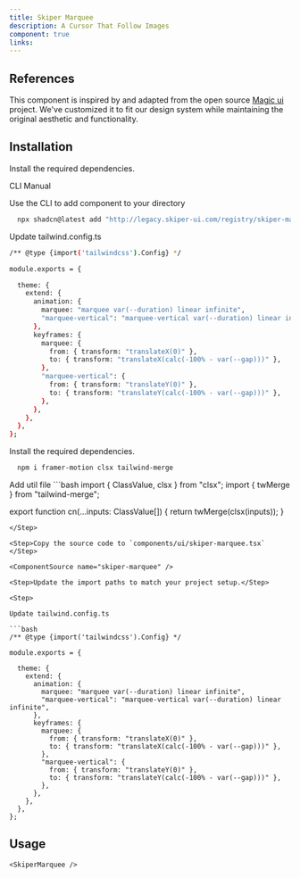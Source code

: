 ```yaml
---
title: Skiper Marquee
description: A Cursor That Follow Images
component: true
links:
---
```


<ComponentPreview
  name="skiper-marquee-demo"
  className="[&_.preview>[data-orientation=vertical]]:sm:max-w-[70%]"
  description="All variations"
/>

## References

This component is inspired by and adapted from the open source [Magic ui ](https://magicui.design/) project. We've customized it to fit our design system while maintaining the original aesthetic and functionality.

## Installation

Install the required dependencies.

<Tabs defaultValue="cli">

<TabsList>
  <TabsTrigger value="cli">CLI</TabsTrigger>
  <TabsTrigger value="manual">Manual</TabsTrigger>
</TabsList>

<TabsContent value="cli">

<Steps>

<Step>

Use the CLI to add component to your directory

```bash
  npx shadcn@latest add "http://legacy.skiper-ui.com/registry/skiper-marquee.json"
```

</Step>

<Step>

Update tailwind.config.ts

```bash
/** @type {import('tailwindcss').Config} */

module.exports = {

  theme: {
    extend: {
      animation: {
        marquee: "marquee var(--duration) linear infinite",
        "marquee-vertical": "marquee-vertical var(--duration) linear infinite",
      },
      keyframes: {
        marquee: {
          from: { transform: "translateX(0)" },
          to: { transform: "translateX(calc(-100% - var(--gap)))" },
        },
        "marquee-vertical": {
          from: { transform: "translateY(0)" },
          to: { transform: "translateY(calc(-100% - var(--gap)))" },
        },
      },
    },
  },
};
```

</Step>

</Steps>

</TabsContent>

<TabsContent value="manual">

<Steps>

<Step>

Install the required dependencies.

```bash
  npm i framer-motion clsx tailwind-merge
```

</Step>

<Step>
Add util file
```bash
import { ClassValue, clsx } from "clsx";
import { twMerge } from "tailwind-merge";
 
export function cn(...inputs: ClassValue[]) {
  return twMerge(clsx(inputs));
}
```
</Step>

<Step>Copy the source code to `components/ui/skiper-marquee.tsx` </Step>

<ComponentSource name="skiper-marquee" />

<Step>Update the import paths to match your project setup.</Step>

<Step>

Update tailwind.config.ts

```bash
/** @type {import('tailwindcss').Config} */

module.exports = {

  theme: {
    extend: {
      animation: {
        marquee: "marquee var(--duration) linear infinite",
        "marquee-vertical": "marquee-vertical var(--duration) linear infinite",
      },
      keyframes: {
        marquee: {
          from: { transform: "translateX(0)" },
          to: { transform: "translateX(calc(-100% - var(--gap)))" },
        },
        "marquee-vertical": {
          from: { transform: "translateY(0)" },
          to: { transform: "translateY(calc(-100% - var(--gap)))" },
        },
      },
    },
  },
};
```

</Step>

</Steps>

</TabsContent>

</Tabs>

## Usage

```tsx
<SkiperMarquee />
```
